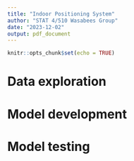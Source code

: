 ```yaml
---
title: "Indoor Positioning System"
author: "STAT 4/510 Wasabees Group"
date: "2023-12-02"
output: pdf_document
---
```


```r
knitr::opts_chunk$set(echo = TRUE)
```

# Data exploration


# Model development


# Model testing

